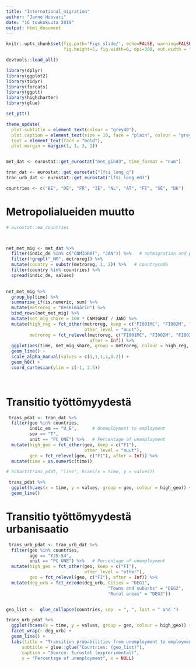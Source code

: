 ```yaml
---
title: "International_migration"
author: "Janne Huovari"
date: "16 toukokuuta 2019"
output: html_document
---
```


```r
knitr::opts_chunk$set(fig.path='Figs_slide/', echo=FALSE, warning=FALSE, message=FALSE,
                      fig.height=5, fig.width=6, dpi=300, out.width = "650px")

devtools::load_all()

library(dplyr)
library(ggplot2)
library(tidyr)
library(forcats)
library(ggptt)
library(highcharter)
library(glue)

set_ptt()

theme_update(
  plot.subtitle = element_text(colour = "grey40"),
  plot.caption = element_text(size = 10, face = "plain", colour = "grey40"),
  text = element_text(face = "bold"),
  plot.margin = margin(1, 1, 3, 1))



```


```r

met_dat <- eurostat::get_eurostat("met_gind3", time_format = "num")

tran_dat <- eurostat::get_eurostat("lfsi_long_q")
tran_urb_dat <- eurostat::get_eurostat("lfsi_long_e03")

countries <- c("BE", "DE", "FR", "IE", "NL", "AT", "FI", "SE", "DK")

```

# Metropolialueiden muutto

```r

# eurostat::ea_countries



net_met_mig <- met_dat %>% 
  filter(indic_de %in% c("CNMIGRAT", "JAN")) %>%   # netmigration and population january
  filter(!grepl("_NM", metroreg)) %>% 
  mutate(country = substr(metroreg, 1, 2)) %>%   # countrycode
  filter(country %in% countries) %>% 
  spread(indic_de, values) 
  

net_met_mig %>% 
  group_by(time) %>% 
  summarise_if(is.numeric, sum) %>% 
  mutate(metroreg = "Keskimäärin") %>% 
  bind_rows(net_met_mig) %>% 
  mutate(net_mig_share = 100 * CNMIGRAT / JAN) %>% 
  mutate(high_reg = fct_other(metroreg, keep = c("FI001MC", "FI002M", "FI003M", "Keskimäärin"), 
                              other_level = "muut"),
         metroreg = fct_relevel(metroreg, c("FI001MC", "FI002M", "FI003M", "Keskimäärin"), 
                                after = Inf)) %>% 
  ggplot(aes(time, net_mig_share, group = metroreg, colour = high_reg, alpha = high_reg)) +
  geom_line() +
  scale_alpha_manual(values = c(1,1,1,1,0.2)) +
  geom_h0() +
  coord_cartesian(ylim = c(-1, 2.5))
  
  

```
# Transitio työttömyydestä

```r

 trans_pdat <- tran_dat %>% 
  filter(geo %in% countries,
         indic_em == "U_E",      # Unemployment to employment
         sex == "T",
         unit == "PC_UNE") %>%   # Percentage of unemployment
  mutate(high_geo = fct_other(geo, keep = c("FI"), 
                              other_level = "muut"),
         geo = fct_relevel(geo, c("FI"), after = Inf)) %>% 
  mutate(time = as.numeric(time))

# hchart(trans_pdat, "line", hcaes(x = time, y = values)) 

 trans_pdat %>% 
  ggplot(hcaes(x = time, y = values, group = geo, colour = high_geo)) +
  geom_line()

```

# Transitio työttömyydestä urbanisaatio

```r

 trans_urb_pdat <- tran_urb_dat %>% 
  filter(geo %in% countries,
         age == "Y25-54",
         unit == "PC_UNE") %>%   # Percentage of unemployment
  mutate(high_geo = fct_other(geo, keep = c("FI"), 
                              other_level = "other"),
         geo = fct_relevel(geo, c("FI"), after = Inf)) %>%  
  mutate(deg_urb = fct_recode(deg_urb, Cities = "DEG1",
                                       "Towns and suburbs" = "DEG2",
                                       "Rural areas" = "DEG3"))


geo_list <-  glue_collapse(countries, sep  = ", ", last = " and ")

trans_urb_pdat %>% 
  ggplot(hcaes(x = time, y = values, group = geo, colour = high_geo)) +
  facet_wrap(~ deg_urb) + 
  geom_line() + 
  labs(title = "Transition probabilities from unemployment to employment, age 25-54",
      subtitle = glue::glue("Countries: {geo_list}"),
      caption = "Source: Eurostat (exprerimental)",
      y = "Percentage of unemployment", x = NULL)

```

